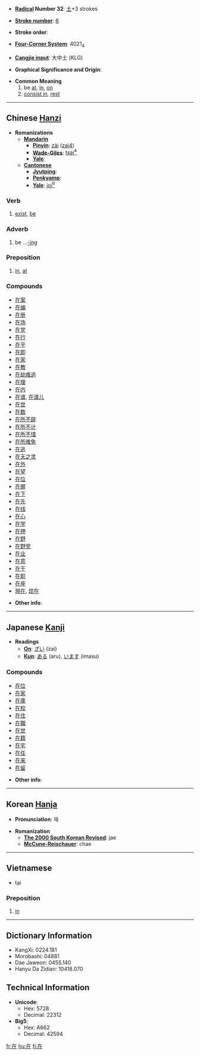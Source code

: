* '''[[Wiktionary:Chinese radical index| Radical]] Number 32''': [[Wiktionary:Chinese radical index 土|土]]+3 strokes

* '''[[Wiktionary:Chinese total strokes index|Stroke number]]''': [[Wiktionary:Chinese total strokes index 6|6]]

* '''Stroke order''': 

* '''[[Wiktionary:Chinese four corner index|Four-Corner System]]''': 4021<sub>4</sub>

* '''[[Wiktionary:Chinese Cangjie index|Cangjie input]]''': 大中土 (KLG)

* '''Graphical Significance and Origin''': 

* '''Common Meaning'''
*#be [[at]], [[in]], [[on]]
*# [[consist in]], [[rest]]

----

== Chinese [[Hanzi]] ==

* '''Romanizations'''
** '''[[Mandarin]]'''
*** '''[[Pinyin]]''': [[zài]] ([[zai4]])
*** '''[[Wade-Giles]]''': [[tsai4|tsai<sup>4</sup>]]
*** '''[[Yale]]''': 
** '''[[Cantonese]]'''
*** '''[[Jyutping]]''':
*** '''[[Penkyamp]]''': 
*** '''[[Yale]]''': [[joi6|joi<sup>6</sup>]]

===Verb===

# [[exist]], [[be]]

===Adverb===

# be ...[[-ing]]

===Preposition===

# [[in]], [[at]]

===Compounds===
*[[在案]]
*[[在编]]
*[[在册]]
*[[在场]]
*[[在党]]
*[[在行]]
*[[在乎]]
*[[在即]]
*[[在家]]
*[[在教]]
*[[在劫难逃]]
*[[在理]]
*[[在内]]
*[[在谱]], [[在谱儿]]
*[[在世]]
*[[在数]]
*[[在所不辞]]
*[[在所不计]]
*[[在所不惜]]
*[[在所难免]]
*[[在逃]]
*[[在天之灵]]
*[[在外]]
*[[在望]]
*[[在位]]
*[[在握]]
*[[在下]]
*[[在先]]
*[[在线]]
*[[在心]]
*[[在学]]
*[[在押]]
*[[在野]]
*[[在野党]]
*[[在业]]
*[[在意]]
*[[在于]]
*[[在职]]
*[[在座]]
* [[現在]], [[现在]]

* '''Other info''': 

----

== Japanese [[Kanji]] ==

* '''Readings'''
** '''[[On]]''': [[ざい]] (zai)
** '''[[Kun]]''': [[ある]] (aru), [[います]] (imasu)

===Compounds===
*[[在位]]
*[[在家]]
*[[在庫]]
*[[在校]]
*[[在住]]
*[[在職]]
*[[在世]]
*[[在籍]]
*[[在宅]]
*[[在任]]
*[[在来]]
*[[在留]]

* '''Other info''':  

----

== Korean [[Hanja]] ==

* '''Pronunciation''': 재

* '''Romanization'''
** '''[[The 2000 South Korean Revised Romanization|The 2000 South Korean Revised]]''': jae
** '''[[McCune-Reischauer]]''': chae

----

==Vietnamese==

* tại
===Preposition===

# [[in]]

----

== Dictionary Information ==

* KangXi: 0224.181
* Morobashi: 04881
* Dae Jaweon: 0455.140
* Hanyu Da Zidian: 10418.070

== Technical Information ==

* '''Unicode''':
** Hex: 5728
** Decimal: 22312
* '''Big5''':
** Hex: A662
** Decimal: 42594

[[fr:在]]
[[hu:在]]
[[fi:在]]